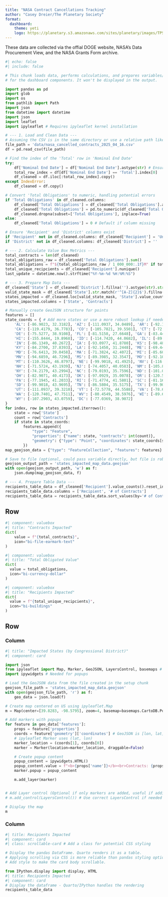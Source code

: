 ```yaml
---
title: "NASA Contract Cancellations Tracking"
author: "Casey Dreier/The Planetary Society"
format:
  dashboard:
    theme: yeti
    logo: https://planetary.s3.amazonaws.com/sites/planetary/images/TPS_Logo_3Stack-White.svg
---
```


These data are collected via the offial DOGE website, NASA's Data Procurement View, and the NASA Grants Form archive.

```python
#| echo: false
#| include: false

# This chunk loads data, performs calculations, and prepares variables/files
# for the dashboard components. It won't be displayed in the output.

import pandas as pd
import glob
import os
from pathlib import Path
import json
from datetime import datetime
import json
import leaflet
import ipyleaflet # Requires ipyleaflet kernel installation

# --- 1. Load and Clean Data ---
# Assuming the CSV is in the same directory or use a relative path like 'data/file.csv'
file_path = 'data/nasa_cancelled_contracts_2025_04_16.csv'
df = pd.read_csv(file_path)

# Find the index of the 'Total' row in 'Nominal End Date'
try:
    df['Nominal End Date'] = df['Nominal End Date'].astype(str) # Ensure string type
    total_row_index = df[df['Nominal End Date'] == 'Total'].index[0]
    df_cleaned = df.iloc[:total_row_index].copy()
except IndexError:
    df_cleaned = df.copy()

# Convert 'Total Obligations' to numeric, handling potential errors
if 'Total Obligations' in df_cleaned.columns:
    df_cleaned['Total Obligations'] = df_cleaned['Total Obligations'].astype(str).replace({'\$': '', ',': ''}, regex=True)
    df_cleaned['Total Obligations'] = pd.to_numeric(df_cleaned['Total Obligations'], errors='coerce')
    df_cleaned.dropna(subset=['Total Obligations'], inplace=True)
else:
    df_cleaned['Total Obligations'] = 0 # Default if column missing

# Ensure 'Recipient' and 'District' columns exist
if 'Recipient' not in df_cleaned.columns: df_cleaned['Recipient'] = 'Unknown'
if 'District' not in df_cleaned.columns: df_cleaned['District'] = ''

# --- 2. Calculate Value Box Metrics ---
total_contracts = len(df_cleaned)
total_obligations_raw = df_cleaned['Total Obligations'].sum()
total_obligations = f"${total_obligations_raw / 1_000_000:.1f}M" if total_obligations_raw > 0 else "$0.0M"
total_unique_recipcients = df_cleaned['Recipient'].nunique()
last_update = datetime.now().strftime("%Y-%m-%d %H:%M:%S")

# --- 3. Prepare Map Data ---
df_cleaned['State'] = df_cleaned['District'].fillna('').astype(str).str[:2]
valid_state_mask = df_cleaned['State'].str.match(r'^[A-Z]{2}$').fillna(False)
states_impacted = df_cleaned.loc[valid_state_mask, 'State'].value_counts().reset_index()
states_impacted.columns = ['State', 'Contracts']

# Manually create GeoJSON structure for points
features = []
state_coords = { # Add more states or use a more robust lookup if needed
    'AL': [-86.9023, 32.3182], 'AZ': [-111.0937, 34.0489], 'AR': [-92.1999, 34.7999],
    'CA': [-119.4179, 36.7783], 'CO': [-105.7821, 39.5501], 'CT': [-72.7554, 41.6032],
    'DE': [-75.5277, 38.9108], 'FL': [-81.5158, 27.6648], 'GA': [-83.4411, 32.1656],
    'HI': [-155.8444, 19.8968], 'ID': [-114.7420, 44.0682], 'IL': [-89.3985, 40.6331],
    'IN': [-86.1349, 40.2672], 'IA': [-93.0977, 41.8780], 'KS': [-98.4842, 39.0119],
    'KY': [-84.2700, 37.8393], 'LA': [-92.1450, 31.2448], 'ME': [-69.4455, 45.2538],
    'MD': [-76.6413, 39.0458], 'MA': [-71.3824, 42.4072], 'MI': [-85.6024, 44.3148],
    'MN': [-94.6859, 46.7296], 'MS': [-89.3985, 32.3547], 'MO': [-92.1001, 38.5739],
    'MT': [-110.3626, 46.8797], 'NE': [-99.9018, 41.4925], 'NV': [-116.4194, 38.8026],
    'NH': [-71.5724, 43.1939], 'NJ': [-74.4057, 40.0583], 'NM': [-105.8701, 34.5199],
    'NY': [-74.2179, 43.2994], 'NC': [-79.0193, 35.7596], 'ND': [-101.0020, 47.5515],
    'OH': [-82.9071, 40.4173], 'OK': [-97.0929, 35.0078], 'OR': [-120.5542, 43.8041],
    'PA': [-77.1945, 41.2033], 'RI': [-71.4774, 41.5801], 'SC': [-81.1637, 33.8361],
    'SD': [-99.9018, 43.9695], 'TN': [-86.5804, 35.5175], 'TX': [-99.9018, 31.9686],
    'UT': [-111.0937, 39.3210], 'VT': [-72.5778, 44.5588], 'VA': [-78.6569, 37.4316],
    'WA': [-120.7401, 47.7511], 'WV': [-80.4549, 38.5976], 'WI': [-89.6165, 44.5000],
    'WY': [-107.2903, 43.0759], 'DC': [-77.0369, 38.9072]
}
for index, row in states_impacted.iterrows():
    state = row['State']
    count = row['Contracts']
    if state in state_coords:
        features.append({
            "type": "Feature",
            "properties": {"name": state, "contracts": int(count)},
            "geometry": {"type": "Point", "coordinates": state_coords[state]}
        })
map_geojson_data = {"type": "FeatureCollection", "features": features}

# Save to file (optional, could pass variable directly, but file is robust)
geojson_output_path = 'states_impacted_map_data.geojson'
with open(geojson_output_path, 'w') as f:
    json.dump(map_geojson_data, f)

# --- 4. Prepare Table Data ---
recipients_table_data = df_cleaned['Recipient'].value_counts().reset_index()
recipients_table_data.columns = ['Recipient', '# of Contracts']
recipients_table_data = recipients_table_data.sort_values(by='# of Contracts', ascending=False).reset_index(drop=True)

```

## Row

```python
#| component: valuebox
#| title: "Contracts Impacted"
dict(
    value = f"{total_contracts}",
    icon="bi-file-earmark-text"
)
```

```python
#| component: valuebox
#| title: "Total Obligated Value"
dict(
  value = total_obligations,
  icon="bi-currency-dollar"
)
```

```python
#| component: valuebox
#| title: "Recipients Impacted"
dict(
  value = f"{total_unique_recipcients}",
  icon="bi-buildings"
)
```

## Row {height=85%}

### Column {width=60%}

```python
#| title: "Impacted States (by Congressional District)"
#| component: card

import json
from ipyleaflet import Map, Marker, GeoJSON, LayersControl, basemaps # Correct imports
import ipywidgets # Needed for popups

# Load the GeoJSON data from the file created in the setup chunk
geojson_file_path = 'states_impacted_map_data.geojson'
with open(geojson_file_path, 'r') as f:
    geo_data = json.load(f)

# Create map centered on US using ipyleaflet.Map
m = Map(center=[39.8283, -98.5795], zoom=4, basemap=basemaps.CartoDB.Positron) # Use correct Map and add basemap

# Add markers with popups
for feature in geo_data['features']:
    props = feature['properties']
    coords = feature['geometry']['coordinates'] # GeoJSON is [lon, lat]
    # ipyleaflet Marker uses (lat, lon)
    marker_location = (coords[1], coords[0])
    marker = Marker(location=marker_location, draggable=False)

    # Create popup content
    popup_content = ipywidgets.HTML()
    popup_content.value = f"<b>{props['name']}</b><br>Contracts: {props['contracts']}"
    marker.popup = popup_content

    m.add_layer(marker)


# Add Layer control (Optional if only markers are added, useful if adding other layers)
# m.add_control(LayersControl()) # Use correct LayersControl if needed

# Display the map
m
```


### Column {width=40%}

```python
#| title: Recipients Impacted
#| component: card
#| class: scrollable-card # Add a class for potential CSS styling

# Display the pandas DataFrame. Quarto renders it as a table.
# Applying scrolling via CSS is more reliable than pandas styling options here.
# Add style to make the card body scrollable.

from IPython.display import display, HTML
#| title: Recipients Impacted
#| component: card
# Display the dataframe - Quarto/IPython handles the rendering
recipients_table_data

```

